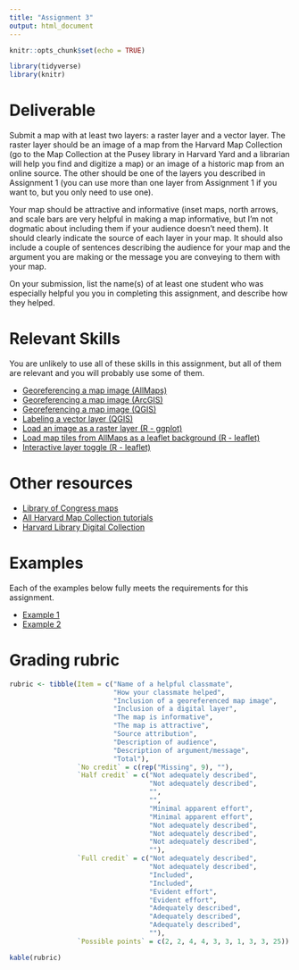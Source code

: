 ```yaml
---
title: "Assignment 3"
output: html_document
---
```


```r
knitr::opts_chunk$set(echo = TRUE)

library(tidyverse)
library(knitr)
```

# Deliverable

Submit a map with at least two layers: a raster layer and a vector
layer. The raster layer should be an image of a map
from the Harvard Map Collection (go to the Map 
Collection at the Pusey library in Harvard Yard and a librarian will help you find
and digitize a map) or an image of a historic map from an online source. 
The other should be one of the layers you described in 
Assignment 1 (you can use more than one layer from Assignment 1 if you 
want to, but you only need to use one). 

Your map should be attractive and informative (inset maps, north arrows, and 
scale bars are very helpful in making a map informative, but I'm not 
dogmatic about including them if your audience doesn't need them). It should 
clearly indicate the source of each layer in your map. It should
also include a couple of sentences describing the audience for your map and
the argument you are making or the message you are conveying to them with
your map.

On your submission, list the name(s) of at least one student who was 
especially helpful you you in completing this assignment, and describe 
how they helped.

# Relevant Skills

You are unlikely to use all of these skills in this assignment, but all 
of them are relevant and you will probably use some of them.

* [Georeferencing a map image (AllMaps)](https://harvardmapcollection.github.io/tutorials/allmaps/georeference/){target="_blank"}
* [Georeferencing a map image (ArcGIS)](https://harvard.zoom.us/rec/share/TruZkY4n-1zoylfrUpbc8MBSSIrW3j07DTqnCHAtLqCUYrl-0ZcM8HCc3K5lGTm2.seGOOjpp0slak0x3?startTime=1602621784000){target="_blank"}
* [Georeferencing a map image (QGIS)](https://harvard.zoom.us/rec/play/_pwa91L5_JufyagpsybCG1Cb2yZ-vZeFWpEIss-SOui3dGSqUNjuJrEF_BFC1Ju3WbgUMOe1EKOmAnqW.HkmVHJXQGNTVxyT2?startTime=1602622287000&_x_zm_rtaid=RCRvcGukTr-LeAWdaueuWg.1660310247547.f660848fc828b97cf7ead655d36fbc62&_x_zm_rhtaid=879){target="_blank"}
* [Labeling a vector layer (QGIS)](https://harvard.zoom.us/rec/play/MtL_kTlUXVzf-BiB4Sv9wSPVZlYrsOxoV2tuqXNbF_D4E_K-URdGmdpqDxfFUiNAWDjbL7Qf8fWxShRH.xNeKdoociZORkh8t?autoplay=true&startTime=1663009291000){target="_blank"}
* [Load an image as a raster layer (R - ggplot)](https://c-voulgaris.github.io/VIS-2128-F22/a3-files/skill-load-image-ggplot.html){target="_blank"}
* [Load map tiles from AllMaps as a leaflet background (R - leaflet)](https://c-voulgaris.github.io/VIS-2128-F22/a3-files/skill-load-leaflet-georef-tiles.html){target="_blank"}
* [Interactive layer toggle (R - leaflet)](https://c-voulgaris.github.io/VIS-2128-F22/a3-files/skill-leaflet-layer-ctrl.html){target="_blank"}

# Other resources

* [Library of Congress maps](https://www.loc.gov/collections/?fa=original-format%3Amap%7Cpartof%3Ageography+and+map+division&c=160){target="_blank"}
* [All Harvard Map Collection tutorials](https://harvardmapcollection.github.io/tutorials/){target="_blank"}
* [Harvard Library Digital Collection](https://library.harvard.edu/digital-collections){target="_blank"}

# Examples

Each of the examples below fully meets the requirements for this assignment.

* [Example 1](https://c-voulgaris.github.io/VIS-2128-F22/Examples/boston-sea-level.html){target="_blank"}
* [Example 2](https://c-voulgaris.github.io/VIS-2128-F22/Examples/africa-georef.pdf){target="_blank"}

# Grading rubric

```r
rubric <- tibble(Item = c("Name of a helpful classmate",
                          "How your classmate helped",
                          "Inclusion of a georeferenced map image",
                          "Inclusion of a digital layer",
                          "The map is informative",
                          "The map is attractive",
                          "Source attribution",
                          "Description of audience",
                          "Description of argument/message",
                          "Total"),
                 `No credit` = c(rep("Missing", 9), ""),
                 `Half credit` = c("Not adequately described",
                                   "Not adequately described",
                                   "",
                                   "",
                                   "Minimal apparent effort",
                                   "Minimal apparent effort",
                                   "Not adequately described",
                                   "Not adequately described",
                                   "Not adequately described", 
                                   ""),
                 `Full credit` = c("Not adequately described",
                                   "Not adequately described",
                                   "Included",
                                   "Included",
                                   "Evident effort",
                                   "Evident effort",
                                   "Adequately described",
                                   "Adequately described",
                                   "Adequately described", 
                                   ""),
                 `Possible points` = c(2, 2, 4, 4, 3, 3, 1, 3, 3, 25))

kable(rubric)
```
